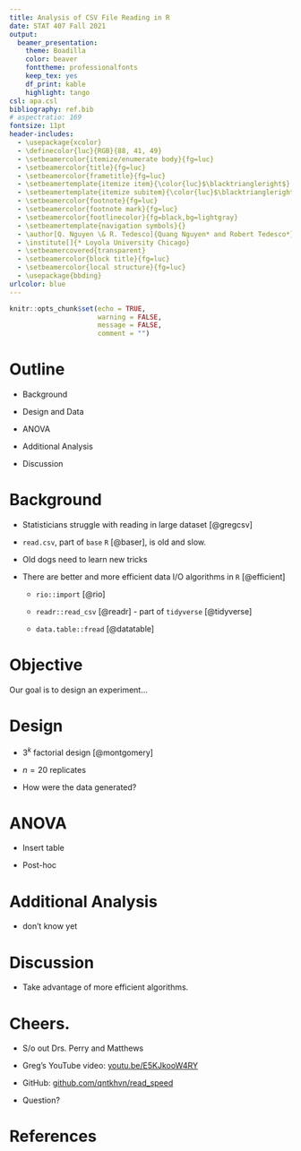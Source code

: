 ```yaml
---
title: Analysis of CSV File Reading in R
date: STAT 407 Fall 2021
output: 
  beamer_presentation: 
    theme: Boadilla
    color: beaver
    fonttheme: professionalfonts
    keep_tex: yes
    df_print: kable
    highlight: tango
csl: apa.csl
bibliography: ref.bib
# aspectratio: 169
fontsize: 11pt
header-includes:
  - \usepackage{xcolor}
  - \definecolor{luc}{RGB}{88, 41, 49}
  - \setbeamercolor{itemize/enumerate body}{fg=luc}
  - \setbeamercolor{title}{fg=luc}
  - \setbeamercolor{frametitle}{fg=luc}
  - \setbeamertemplate{itemize item}{\color{luc}$\blacktriangleright$}
  - \setbeamertemplate{itemize subitem}{\color{luc}$\blacktriangleright$}
  - \setbeamercolor{footnote}{fg=luc}
  - \setbeamercolor{footnote mark}{fg=luc}
  - \setbeamercolor{footlinecolor}{fg=black,bg=lightgray}
  - \setbeamertemplate{navigation symbols}{}
  - \author[Q. Nguyen \& R. Tedesco]{Quang Nguyen* and Robert Tedesco*}
  - \institute[]{* Loyola University Chicago}
  - \setbeamercovered{transparent}
  - \setbeamercolor{block title}{fg=luc}
  - \setbeamercolor{local structure}{fg=luc}
  - \usepackage{bbding}
urlcolor: blue
---
```


```r
knitr::opts_chunk$set(echo = TRUE,
                      warning = FALSE,
                      message = FALSE,
                      comment = "")
```

#   Outline

*   Background

*   Design and Data

*   ANOVA

*   Additional Analysis

*   Discussion

#   Background

*   Statisticians struggle with reading in large dataset [@gregcsv]

*   `read.csv`, part of `base` `R` [@baser], is old and slow.

*   Old dogs need to learn new tricks

*   There are better and more efficient data I/O algorithms in `R` [@efficient]

    *   `rio::import` [@rio]
    
    *   `readr::read_csv` [@readr] - part of `tidyverse` [@tidyverse]
    
    *   `data.table::fread` [@datatable]
    
#   Objective

Our goal is to design an experiment...

#   Design

*   $3^k$ factorial design [@montgomery]

*   $n = 20$ replicates

*   How were the data generated?

#   ANOVA

*   Insert table

*   Post-hoc

#   Additional Analysis

*   don't know yet

#   Discussion

*   Take advantage of more efficient algorithms.

#   Cheers.

*   S/o out Drs. Perry and Matthews

*   Greg's YouTube video: [youtu.be/E5KJkooW4RY](https://youtu.be/E5KJkooW4RY)

*   GitHub: [github.com/qntkhvn/read_speed](https://github.com/qntkhvn/read_speed)

*   Question?  

# References {.allowframebreaks}